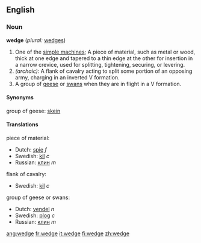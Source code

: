==English==

=== Noun ===
'''wedge'''  (''plural:'' [[wedges]])
{{wikipedia}}
# One of the [[simple machine]]s; A piece of material, such as metal or wood, thick at one edge and tapered to a thin edge at the other for insertion in a narrow crevice, used for splitting, tightening, securing, or levering.
#''(archaic):'' A flank of cavalry acting to split some portion of an opposing army, charging in an inverted V formation.
# A group of [[goose|geese]] or [[swan]]s when they are in flight in a V formation.

==== Synonyms ====
group of geese: [[skein]]

==== Translations ====
piece of material:
*Dutch: [[spie]] ''f''
*Swedish: [[kil]] ''c''
*Russian: [[клин]] ''m''

flank of cavalry:
*Swedish: [[kil]] ''c''

group of geese or swans:
*Dutch: [[vendel]] ''n''
*Swedish: [[plog]] ''c''
*Russian: [[клин]] ''m''


[[ang:wedge]]
[[fr:wedge]]
[[it:wedge]]
[[fi:wedge]]
[[zh:wedge]]